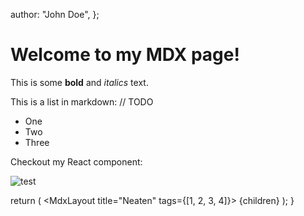 
  author: "John Doe",
};

# Welcome to my MDX page!

This is some **bold** and _italics_ text.

This is a list in markdown: // TODO

- One
- Two
- Three

Checkout my React component:

<Image src={logo} alt="test" className="w-full h-auto" />

  return (
    <MdxLayout title="Neaten" tags={[1, 2, 3, 4]}>
      {children}
    </MdxLayout>
  );
}
